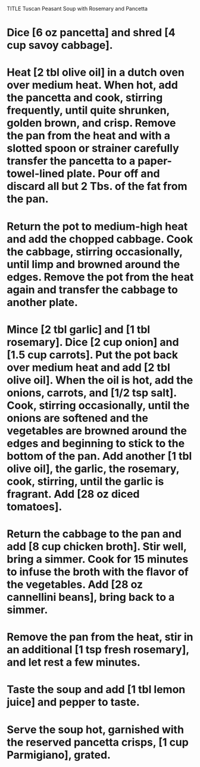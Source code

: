 TITLE Tuscan Peasant Soup with Rosemary and Pancetta

# Dice [6 oz pancetta] and shred [4 cup savoy cabbage].
# Heat [2 tbl olive oil] in a dutch oven over medium heat. When hot, add the pancetta and cook, stirring frequently, until quite shrunken, golden brown, and crisp. Remove the pan from the heat and with a slotted spoon or strainer carefully transfer the pancetta to a paper-towel-lined plate. Pour off and discard all but 2 Tbs. of the fat from the pan.
# Return the pot to medium-high heat and add the chopped cabbage. Cook the cabbage, stirring occasionally, until limp and browned around the edges. Remove the pot from the heat again and transfer the cabbage to another plate.
# Mince [2 tbl garlic] and [1 tbl rosemary]. Dice [2 cup onion] and [1.5 cup carrots]. Put the pot back over medium heat and add [2 tbl olive oil]. When the oil is hot, add the onions, carrots, and [1/2 tsp salt]. Cook, stirring occasionally, until the onions are softened and the vegetables are browned around the edges and beginning to stick to the bottom of the pan. Add another [1 tbl olive oil], the garlic, the rosemary, cook, stirring, until the garlic is fragrant. Add [28 oz diced tomatoes].
# Return the cabbage to the pan and add [8 cup chicken broth]. Stir well, bring a simmer. Cook for 15 minutes to infuse the broth with the flavor of the vegetables. Add [28 oz cannellini beans], bring back to a simmer.
# Remove the pan from the heat, stir in an additional [1 tsp fresh rosemary], and let rest a few minutes.
# Taste the soup and add [1 tbl lemon juice] and pepper to taste.
# Serve the soup hot, garnished with the reserved pancetta crisps, [1 cup Parmigiano], grated.
